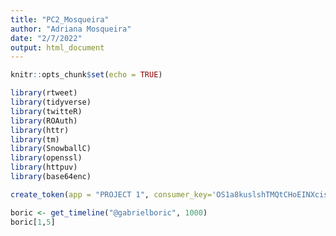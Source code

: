 ---
title: "PC2_Mosqueira"
author: "Adriana Mosqueira"
date: "2/7/2022"
output: html_document
---

```{r setup, include=FALSE}
knitr::opts_chunk$set(echo = TRUE)
```

```{r}
library(rtweet)
library(tidyverse)
library(twitteR)
library(ROAuth)
library(httr)
library(tm)
library(SnowballC)
library(openssl)
library(httpuv)
library(base64enc)
```

```{r}
create_token(app = "PROJECT 1", consumer_key='OS1a8kuslshTMQtCHoEINXcis', consumer_secret='wgaQ1zjKMULhtINQcQ9PE66grDQuFjCCZYCKed5cxFfHJsuN2R', access_token='571496961-uNXB8P0ZDxnQK46ogQeDBnwaKiKeb1zgmHxt6KUf', access_secret='RJhKP4Mjh9V7tu0lg071JmU1740ZpLs4IpGeVzdoVn1L8')
```

```{r}
boric <- get_timeline("@gabrielboric", 1000)
boric[1,5]
```

